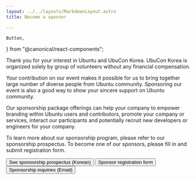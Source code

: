 ```yaml
---
layout: ../../layouts/MarkdownLayout.astro
title: Become a sponsor

---
```


    Button,
} from "@canonical/react-components";

Thank you for your interest in Ubuntu and UbuCon Korea. UbuCon Korea is organized solely by group of volunteers without any financial compensation.

Your contribution on our event makes it possible for us to bring together large number of diverse people from Ubuntu community. Sponsoring our event is also a good way to show your sincere support on Ubuntu community.

Our sponsorship package offerings can help your company to empower branding within Ubuntu users and contributors, promote your company or services, interact our participants and potentially recruit new developers or engineers for your company.

To learn more about our sponsorship program, please refer to our sponsorship prospectus. To become one of our sponsors, please fill in and submit registration form.

<Button element="a" href="/uck23_sponsorship_ko.pdf">See sponsorship prospectus (Korean)</Button>
<Button element="a" href="https://docs.google.com/forms/d/e/1FAIpQLSdMUX61Cb6ZUk-BoS2dueI4Sd1xHvp9ftWlc8u5ZJtjZrpWKw/viewform?usp=sf_link">Sponsor registration form</Button>
<Button element="a" href="mailto:sponsorship@ubuntu-kr.org">Sponsorship inquiries (Email)</Button>